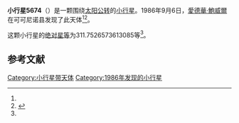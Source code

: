 {{Infobox planet
| bgcolour = #FFFFC0
| name = 5674 Wolff
| symbol = 
| image = 
| caption = 
| discovery = yes
| discovery_ref = 
| discoverer = [[愛德華·鮑威爾|愛德華·鮑威爾]]
| discovery_site = [[可可尼诺县|可可尼诺县]] 
| discovered = 1986年9月6日
| designations = yes
| mp_name = 
| named_after = 
| alt_names = 1986 RW2/ 1975 RC1
| mp_category = [[主带小行星|主带小行星]]
| orbit_ref = <ref name="a">[http://ssd.jpl.nasa.gov/sbdb.cgi?sstr=5674 5674 Wolff] {{Wayback|url=http://ssd.jpl.nasa.gov/sbdb.cgi?sstr=5674 |date=20140815114539 }}，小行星數據庫瀏覽器（JPL Small-Body Database Browser）－[[美国国家航空航天局|美国国家航空航天局]]喷气推进实验室</ref>
| epoch = 2456400.5 (2013年4月18日更新)
| aphelion = {{convert|2.74960826682321|AU|km|3|abbr=on|lk=out}}
| perihelion = {{convert|1.964920986431856|AU|km|3|abbr=on}}
| semimajor = {{convert|2.357264626627533|AU|km|3|abbr=on}}
| eccentricity = 0.166440219
| period = 1321.93754 [[日|日]]<br />3.62[[儒略年|儒略年]]
| avg_speed = 
| inclination = 1.703684936550597
| asc_node = 39.82906269897647
| mean_anomaly = 
| arg_peri = 311.7526573613085
| satellites = 
| physical_characteristics = yes
| dimensions = 
| mass = 
| density = 
| surface_grav = 
| escape_velocity = 
| sidereal_day = 
| axial_tilt = 
| pole_ecliptic_lat = 
| pole_ecliptic_lon = 
| albedo = 
| temperatures= 
| temp_name1 = 
| mean_temp_1 = 
| max_temp_1 = 
| temp_name2 = 
| max_temp_2 = 
| spectral_type = 
| abs_magnitude = 311.7526573613085
}}

'''小行星5674'''（{{lang-en|5674 Wolff}}）是一颗围绕[[太阳|太阳]][[公转|公转]]的[[小行星|小行星]]。1986年9月6日，[[愛德華·鮑威爾|愛德華·鮑威爾]]在可可尼诺县发现了此天体<ref name="a" /><ref>{{cite news|title=小行星列表|url=http://cfa-www.harvard.edu/iau/lists/NumberedMPs.txt|accessdate=2013-07-08|newspaper=哈佛大学|archive-date=2008-05-17|archive-url=https://web.archive.org/web/20080517010638/http://cfa-www.harvard.edu/iau/lists/NumberedMPs.txt|dead-url=no}}</ref>。

这颗小行星的[[绝对星等|绝对星等]]为311.7526573613085等<ref name="a" />。

==参考文献==
{{reflist}}
{{Minor Planet Number|[[小行星5673|小行星5673]]|[[小行星5675|小行星5675]]}}

{{小天体}}

[[Category:小行星带天体|Category:小行星带天体]]
[[Category:1986年发现的小行星|Category:1986年发现的小行星]]

{{asteroid-stub}}